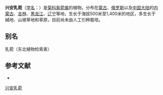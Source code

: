 {{Speciesbox
| name = 兴安乳菀
| status = 
| status_system = 
| image =
| genus = Aster
| species = dahurica
| authority = DC.
}}

'''兴安乳菀'''（[[学名|学名]]：{{lang|la|''Aster dahurica''}}）是[[菊科|菊科]][[紫菀属|紫菀属]]的植物。分布在[[蒙古|蒙古]]、[[俄罗斯|俄罗斯]]以及[[中国大陆|中国大陆]]的[[内蒙古|内蒙古]]、[[吉林|吉林]]、[[黑龙江|黑龙江]]、[[辽宁|辽宁]]等地，生长于海拔500米至1,400米的地区，多生长于碱地、山坡草地和草原，目前尚未由人工引种栽培。

== 别名 ==
乳菀（东北植物检索表）

== 参考文献 ==
<div class="references-small">
* {{cite web| url =http://www.bioinfo.cn/db05/KmzwSpecies.php?action=view&id=4869| title =兴安乳菀| work =《中国高等植物数据库全库》| publisher =中国科学院微生物研究所| author =昆明植物研究所| accessdate =2009-02-25| deadurl =yes| archiveurl =https://web.archive.org/web/20160305003547/http://www.bioinfo.cn/db05/KmzwSpecies.php?action=view&id=4869| archivedate =2016-03-05}}
</div>

[[Category:紫菀属|兴安乳菀]]


{{植物小作品}}